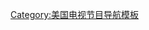 {{Navbox
| name = America's Next Top Model
| title = '''[[全美超級模特兒新秀大賽]]'''
| style = width:85%; text-align: left; clear:borth;
| groupstyle = white-space:nowrap; text-align: right;
| state =
| listclass = hlist
| group1 = 季度
| list1 =
* [[全美超級模特兒新秀大賽 (第一季)|第一季]]
* [[全美超級模特兒新秀大賽 (第二季)|第二季]]
* [[全美超級模特兒新秀大賽 (第三季)|第三季]]
* [[全美超級模特兒新秀大賽 (第四季)|第四季]]
* [[全美超級模特兒新秀大賽 (第五季)|第五季]]
* [[全美超級模特兒新秀大賽 (第六季)|第六季]]
* [[全美超級模特兒新秀大賽 (第七季)|第七季]]
* [[全美超級模特兒新秀大賽 (第八季)|第八季]]
* [[全美超級模特兒新秀大賽 (第九季)|第九季]]
* [[全美超級模特兒新秀大賽 (第十季)|第十季]]
* [[全美超級模特兒新秀大賽 (第十一季)|第十一季]]
* [[全美超級模特兒新秀大賽 (第十二季)|第十二季]]
* [[全美超級模特兒新秀大賽 (第十三季)|第十三季]]
* [[全美超級模特兒新秀大賽 (第十四季)|第十四季]]
* [[全美超級模特兒新秀大賽 (第十五季)|第十五季]]
* [[全美超級模特兒新秀大賽 (第十六季)|第十六季]]
* [[全美超級模特兒新秀大賽 (第十七季)|第十七季]]
* [[全美超級模特兒新秀大賽 (第十八季)|第十八季]]
* [[全美超級模特兒新秀大賽 (第十九季)|第十九季]]
* [[全美超級模特兒新秀大賽 (第二十季)|第二十季]]
* 第二十一季
* 第二十二季
* [[全美超級模特兒新秀大賽 (第二十三季)|第二十三季]]
* [[全美超級模特兒新秀大賽 (第二十四季)|第二十四季]]

| group2 = 評審
| list2 =
* [[泰拉·班克斯]]
* [[崔姬]]
* [[珍妮絲·狄金森]]
* [[杰伊·亞歷山大]]
* [[杰·曼紐爾]]
* [[尼祖·百克]]
* [[寶麗娜·波域斯高娃]]
* 諾爾·馬連
* 基莫拉·李·西蒙斯
* 博·昆利恩
* 艾力·力高遜
* 安德烈·萊昂·塔利
* 凱莉·卡特羅內
* 羅伯·埃文斯
* [[瑞塔·奥拉]]
* 艾許莉·格雷厄姆
* 德魯·埃利奧特
* 勞·羅曲
* 史黛西·麥肯齊

| group3 = 勝出者
| list3 =
* [[雅芝·加里|雅德妮·加里]]
* [[柔愛娜·侯斯|尤安娜·侯斯]]
* [[伊娃·佩霍]]
* [[儷瑪·摩娜|娜伊瑪·摩拉]]
* [[妮歌·寧列特|妮可·寧克萊特]]
* [[丹妮·艾凡斯|丹妮兒·艾凡斯]]
* [[嘉莉迪·恩格列斯|嘉莉迪·恩格列斯]]
* [[彩蓮·岡沙里斯|賈絲玲·岡沙里斯]]
* [[絲麗莎·史都娃斯|璱莉莎·史都爾斯]]
* [[惠妮·湯姆森|惠妮·湯姆森]]
* [[美琪·蘇莉雲|蜜琦·蘇莉文]]
* [[提安娜·安特遜|緹雅娜·安特遜]]
* [[妮歌·霍斯|妮可·霍斯]]
* [[姬蒂·懷特|克莉絲塔·懷特]]
* [[安·瓦德]]
* [[碧妮·克萊恩|布蘭特妮·克萊恩]]
* [[莉莎·迪·阿馬托|莉莎·迪·阿馬托（All Stars）]]
* [[蘇菲·森那|蘇菲·薩姆納（British Invasion）]]
* [[勞拉·詹姆斯|蘿拉·詹姆斯（College Edition）]]
* 喬丹·米勒（Guys & Girls）
* 基特·卡洛斯（Guys & Girls）
* 奈爾·迪馬科（Guys & Girls）
* 茵蒂婭·岡茲（THE BOSS）
* 凱拉·柯勒曼（the boss is BACK）

| group4 = 其他
| list4 = * [[全美超級模特兒新秀大賽#比賽數據|比賽數據]]
* 唱名平均排名列表
}}<noinclude>
[[Category:全美超級模特兒新秀大賽| ]]
[[Category:美国电视节目导航模板]]

</noinclude>